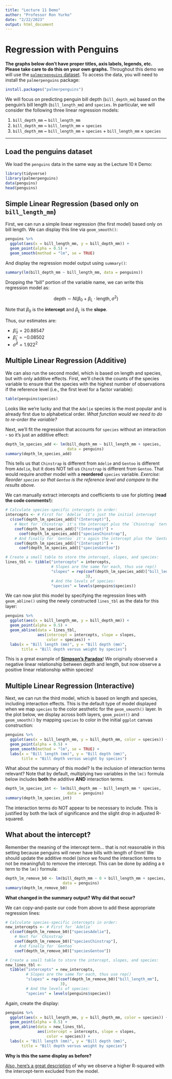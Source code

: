 ```yaml
---
title: "Lecture 11 Demo"
author: "Professor Ron Yurko"
date: "2/22/2023"
output: html_document
---
```


#  Regression with Penguins

**The graphs below don't have proper titles, axis labels, legends, etc.  Please take care to do this on your own graphs.** Throughout this demo we will use the [`palmerpenguins` dataset](https://allisonhorst.github.io/palmerpenguins/articles/intro.html). To access the data, you will need to install the `palmerpenguins` package:

```r
install.packages("palmerpenguins")
```

We will focus on predicting penguin bill depth (`bill_depth_mm`) based on the penguin's bill length (`bill_length_mm`) and `species`.  In particular, we will consider the following three linear regression models:

1) `bill_depth_mm` ~ `bill_length_mm`
2) `bill_depth_mm` ~ `bill_length_mm` + `species`
3) `bill_depth_mm` ~ `bill_length_mm` + `species` + `bill_length_mm` $\times$ `species`

***

## Load the penguins dataset

We load the `penguins` data in the same way as the Lecture 10 `R` Demo:
```r
library(tidyverse)
library(palmerpenguins)
data(penguins)
head(penguins)
```


## Simple Linear Regression (based only on `bill_length_mm`)

First, we can run a simple linear regression (the first model) based only on bill length. We can display this line via `geom_smooth()`:

```r
penguins %>%
  ggplot(aes(x = bill_length_mm, y = bill_depth_mm)) +
  geom_point(alpha = 0.5) +
  geom_smooth(method = "lm", se = TRUE)
```

And display the regression model output using `summary()`:

```r
summary(lm(bill_depth_mm ~ bill_length_mm, data = penguins))
```

Dropping the "bill" portion of the variable name, we can write this regression model as:

$$ \text{depth} \sim N(\beta_0 + \beta_L \cdot \text{length}, \sigma^2) $$

Note that $\beta_0$ is the **intercept** and $\beta_L$ is the **slope**.

Thus, our estimates are:

+ $\hat{\beta}_0 = 20.88547$
+ $\hat{\beta}_L = -0.08502$
+ $\hat{\sigma}^2 = 1.922^2$

## Multiple Linear Regression (Additive)

We can also run the second model, which is based on length and species, but with only additive effects. First, we'll check the counts of the species variable to ensure that the species with the highest number of observations if the reference level (i.e., the first level for a factor variable):

```r
table(penguins$species)
```

Looks like we're lucky and that the `Adelie` species is the most popular and is already first due to alphabetical order. _What function would we need to do to re-order the variable?_

Next, we'll fit the regression that accounts for `species` without an interaction - so it's just an additive effect:

```r
depth_lm_species_add <- lm(bill_depth_mm ~ bill_length_mm + species,
                           data = penguins)
summary(depth_lm_species_add)
```

This tells us that `Chinstrap` is different from `Adelie` and `Gentoo` is different from `Adelie`, but it does NOT tell us `Chinstrap` is different from `Gentoo`. That would require another model with a __reordered__ `species` variable. _Exercise: Reorder `species` so that `Gentoo` is the reference level and compare to the results above_.

We can manually extract intercepts and coefficients to use for plotting (__read the code comments!__):

```r
# Calculate species-specific intercepts in order:
intercepts <- # First for `Adelie` it's just the initial intercept
  c(coef(depth_lm_species_add)["(Intercept)"],
    # Next for `Chinstrap` it's the intercept plus the `Chinstrap` term:
    coef(depth_lm_species_add)["(Intercept)"] + 
      coef(depth_lm_species_add)["speciesChinstrap"],
    # And finally for `Gentoo` it's again the intercept plus the `Gentoo` term
    coef(depth_lm_species_add)["(Intercept)"] + 
      coef(depth_lm_species_add)["speciesGentoo"])

# Create a small table to store the intercept, slopes, and species:
lines_tbl <- tibble("intercepts" = intercepts,
                    # Slopes are the same for each, thus use rep()
                    "slopes" = rep(coef(depth_lm_species_add)["bill_length_mm"],
                                   3),
                    # And the levels of species:
                    "species" = levels(penguins$species))
```


We can now plot this model by specifying the regression lines with `geom_abline()` using the newly constructed `lines_tbl` as the data for this layer:

```r
penguins %>%
  ggplot(aes(x = bill_length_mm, y = bill_depth_mm)) +
  geom_point(alpha = 0.5) +
  geom_abline(data = lines_tbl,
              aes(intercept = intercepts, slope = slopes,
                  color = species)) +
  labs(x = "Bill length (mm)", y = "Bill depth (mm)", 
       title = "Bill depth versus weight by species")
```

This is a great example of [__Simpson's Paradox__](https://en.wikipedia.org/wiki/Simpson%27s_paradox)! We originally observed a negative linear relationship between depth and length, but now observe a positive linear relationship within species!

## Multiple Linear Regression (Interactive)

Next, we can run the third model, which is based on length and species, including interaction effects. This is the default type of model displayed when we map `species` to the color aesthetic for the `geom_smooth()` layer. In the plot below, we display across both layers, `geom_point()` and `geom_smooth()` by mapping `species` to color in the initial `ggplot` canvas construction:

```r
penguins %>%
  ggplot(aes(x = bill_length_mm, y = bill_depth_mm, color = species)) +
  geom_point(alpha = 0.5) +
  geom_smooth(method = "lm", se = TRUE) +
  labs(x = "Bill length (mm)", y = "Bill depth (mm)", 
       title = "Bill depth versus weight by species")
```

What about the summary of this model? Is the inclusion of interaction terms relevant? Note that by default, multiplying two variables in the `lm()` formula below includes __both__ the additive __AND__ interaction terms.

```r
depth_lm_species_int <- lm(bill_depth_mm ~ bill_length_mm * species,
                           data = penguins)
summary(depth_lm_species_int)
```

The interaction terms do NOT appear to be necessary to include. This is justified by both the lack of significance and the slight drop in adjusted R-squared.

## What about the intercept?

Remember the meaning of the intercept term... that is not reasonable in this setting because penguins will never have bills with length of 0mm! We should update the additive model (since we found the interaction terms to not be meaningful) to remove the intercept. This can be done by adding a `0` term to the `lm()` formula:


```r
depth_lm_remove_b0 <- lm(bill_depth_mm ~ 0 + bill_length_mm + species,
                         data = penguins)
summary(depth_lm_remove_b0)
```

__What changed in the summary output? Why did that occur?__ 

We can copy-and-paste our code from above to add these appropriate regression lines:


```r
# Calculate species-specific intercepts in order:
new_intercepts <- # First for `Adelie` 
  c(coef(depth_lm_remove_b0)["speciesAdelie"],
    # Next for `Chinstrap` 
    coef(depth_lm_remove_b0)["speciesChinstrap"],
    # And finally for `Gentoo` 
    coef(depth_lm_remove_b0)["speciesGentoo"])

# Create a small table to store the intercept, slopes, and species:
new_lines_tbl <- 
  tibble("intercepts" = new_intercepts,
         # Slopes are the same for each, thus use rep()
         "slopes" = rep(coef(depth_lm_remove_b0)["bill_length_mm"],
                        3),
         # And the levels of species:
         "species" = levels(penguins$species))
```


Again, create the display:

```r
penguins %>%
  ggplot(aes(x = bill_length_mm, y = bill_depth_mm, color = species)) +
  geom_point(alpha = 0.5) +
  geom_abline(data = new_lines_tbl,
              aes(intercept = intercepts, slope = slopes,
                  color = species)) +
  labs(x = "Bill length (mm)", y = "Bill depth (mm)", 
       title = "Bill depth versus weight by species")
```

__Why is this the same display as before?__ 

[Also, here's a great description](https://stats.stackexchange.com/questions/26176/removal-of-statistically-significant-intercept-term-increases-r2-in-linear-mo/26205#26205) of why we observe a higher R-squared with the intercept-term excluded from the model.
